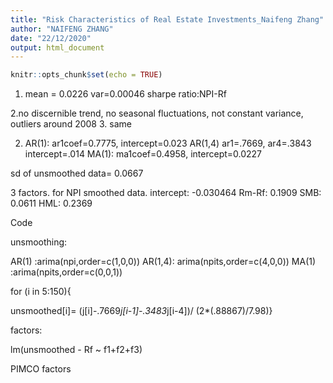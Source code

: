 ```yaml
---
title: "Risk Characteristics of Real Estate Investments_Naifeng Zhang"
author: "NAIFENG ZHANG"
date: "22/12/2020"
output: html_document
---
```


```r
knitr::opts_chunk$set(echo = TRUE)
```

1.
mean = 0.0226
var=0.00046
sharpe ratio:NPI-Rf

2.no discernible trend, no seasonal fluctuations, not constant variance, outliers around 2008
3. same

2. 
AR(1): ar1coef=0.7775, intercept=0.023
AR(1,4) ar1=.7669, ar4=.3843 intercept=.014
MA(1): ma1coef=0.4958, intercept=0.0227

sd of unsmoothed data= 0.0667

3 factors.
for NPI smoothed data.
intercept: -0.030464
Rm-Rf: 0.1909
SMB: 0.0611
HML: 0.2369




Code

unsmoothing:

AR(1) :arima(npi,order=c(1,0,0))
AR(1,4): arima(npits,order=c(4,0,0))
MA(1) :arima(npits,order=c(0,0,1))


for (i in 5:150){

unsmoothed[i]= (j[i]-.7669*j[i-1]-.3483*j[i-4])/ (2*(.88867)/7.98)}



factors:

lm(unsmoothed - Rf ~ f1+f2+f3)

PIMCO factors




